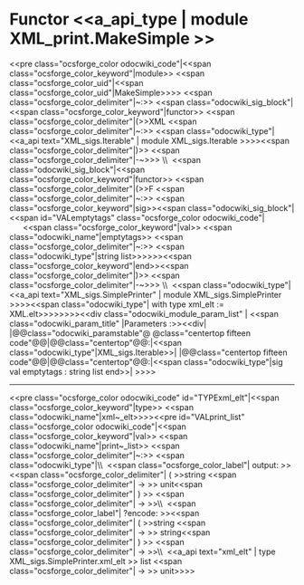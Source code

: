 =Functor <<a_api_type | module XML_print.MakeSimple >> =
<<pre class="ocsforge_color odocwiki_code"|<<span class="ocsforge_color_keyword"|module>> <<span class="ocsforge_color_uid"|<<span class="ocsforge_color_uid"|MakeSimple>>>> <<span class="ocsforge_color_delimiter"|~:>> <<span class="odocwiki_sig_block"|<<span class="ocsforge_color_keyword"|functor>> <<span class="ocsforge_color_delimiter"|(>>XML <<span class="ocsforge_color_delimiter"|~:>> <<span class="odocwiki_type"|<<a_api text="XML_sigs.Iterable" | module XML_sigs.Iterable >>>><<span class="ocsforge_color_delimiter"|)>> <<span class="ocsforge_color_delimiter"|-~>>> \\  <<span class="odocwiki_sig_block"|<<span class="ocsforge_color_keyword"|functor>> <<span class="ocsforge_color_delimiter"|(>>F <<span class="ocsforge_color_delimiter"|~:>> <<span class="ocsforge_color_keyword"|sig>><<span class="odocwiki_sig_block"|<<span id="VALemptytags" class="ocsforge_color odocwiki_code"|      <<span class="ocsforge_color_keyword"|val>> <<span class="odocwiki_name"|emptytags>> <<span class="ocsforge_color_delimiter"|~:>> <<span class="odocwiki_type"|string list>>>>>><<span class="ocsforge_color_keyword"|end>><<span class="ocsforge_color_delimiter"|)>> <<span class="ocsforge_color_delimiter"|-~>>> \\  <<span class="odocwiki_type"|<<a_api text="XML_sigs.SimplePrinter" | module XML_sigs.SimplePrinter >>>><<span class="odocwiki_type"| with type xml_elt := XML.elt>>>>>>>><<div class="odocwiki_module_param_list" | <<span class="odocwiki_param_title" |Parameters :>><<div|
|@@class="odocwiki_paramstable"@ @class="centertop fifteen code"@@{{{XML}}}|@@class="centertop"@@:|<<span class="odocwiki_type"|XML_sigs.Iterable>>|
|@@class="centertop fifteen code"@@{{{F}}}|@@class="centertop"@@:|<<span class="odocwiki_type"|sig val emptytags : string list end>>|
>>>>

----
<<pre class="ocsforge_color odocwiki_code" id="TYPExml_elt"|<<span class="ocsforge_color_keyword"|type>> <<span class="odocwiki_name"|xml~_elt>>>><<pre id="VALprint_list" class="ocsforge_color odocwiki_code"|<<span class="ocsforge_color_keyword"|val>> <<span class="odocwiki_name"|print~_list>> <<span class="ocsforge_color_delimiter"|~:>> <<span class="odocwiki_type"|\\  <<span class="ocsforge_color_label"| output: >><<span class="ocsforge_color_delimiter"| ( >>string <<span class="ocsforge_color_delimiter"| -> >> unit<<span class="ocsforge_color_delimiter"| ) >> <<span class="ocsforge_color_delimiter"| -> >>\\  <<span class="ocsforge_color_label"| ?encode: >><<span class="ocsforge_color_delimiter"| ( >>string <<span class="ocsforge_color_delimiter"| -> >> string<<span class="ocsforge_color_delimiter"| ) >> <<span class="ocsforge_color_delimiter"| -> >>\\  <<a_api text="xml_elt" | type XML_sigs.SimplePrinter.xml_elt >> list <<span class="ocsforge_color_delimiter"| -> >> unit>>>>